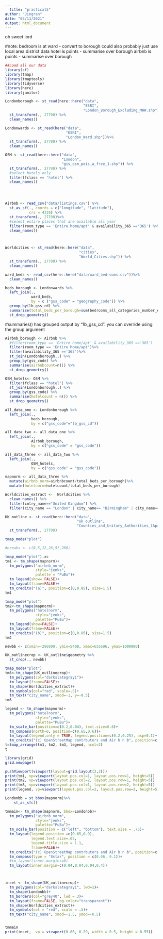 ```yaml
---
  title: "practical5"
author: "Jingran"
date: "03/11/2021"
output: html_document
---
```

  oh sweet lord
  
  #note:
  bedroom is at ward - convert to borough
could also probably just use local area district data
hotel is points - summarise over borough
airbnb is points - summarise over borough

```r
##Load all our data
library(sf)
library(tmap)
library(tmaptools)
library(tidyverse)
library(here)
library(janitor)
```

```r

Londonborough <- st_read(here::here("data",
                                    "ESRI", 
                                    "London_Borough_Excluding_MHW.shp"))%>%
  st_transform(., 27700) %>% 
  clean_names()

Londonwards <- st_read(here("data",
                            "ESRI",
                            "London_Ward.shp"))%>%  
  st_transform(., 27700) %>% 
  clean_names()
```

```r
OSM <- st_read(here::here("data",
                          "London", 
                          "gis_osm_pois_a_free_1.shp")) %>%
  st_transform(., 27700) %>%
  #select hotels only
  filter(fclass == 'hotel') %>% 
  clean_names()




Airbnb <- read_csv("data/listings.csv") %>%
  st_as_sf(., coords = c("longitude", "latitude"), 
           crs = 4326) %>%
  st_transform(., 27700)%>%
  #select entire places that are available all year
  filter(room_type == 'Entire home/apt' & availability_365 =='365') %>% 
  clean_names()



Worldcities <- st_read(here::here("data",
                                  "cities", 
                                  "World_Cities.shp")) %>%
  st_transform(., 27700) %>% 
  clean_names()

ward_beds <- read_csv(here::here("data/ward_bedrooms.csv"))%>%
  clean_names()
```

```r
beds_borough <- Londonwards %>% 
  left_join(.,
            ward_beds,
            by = c ("gss_code" = "geography_code")) %>% 
  group_by(lb_gss_cd) %>% 
  summarise(total_beds_per_borough=sum(bedrooms_all_categories_number_of_bedrooms_measures_value, na.rm=TRUE)) %>% 
  st_drop_geometry()

```

#summaries() has grouped output by "1b_gss_cd". you can override using the group argument
```r
Airbnb_borough <- Airbnb %>%
  #filter(room_type == 'Entire home/apt' & availability_365 =='365')
  filter(room_type == 'Entire home/apt')%>%
  filter(availability_365 =='365')%>%
  st_join(Londonborough,.) %>% 
  group_by(gss_code) %>% 
  summarise(airbnbcount=n()) %>% 
  st_drop_geometry()
```

```r
OSM_hotels<- OSM %>% 
  filter(fclass == "hotel") %>% 
  st_join(Londonborough,.) %>% 
  group_by(gss_code) %>% 
  summarise(hotelcount = n()) %>% 
  st_drop_geometry()
```

```r
all_data_one <- Londonborough %>% 
  left_join(.,
            beds_borough,
            by = c("gss_code"="lb_gss_cd"))

all_data_two <- all_data_one %>%
  left_join(.,
            Airbnb_borough,
            by = c("gss_code" = "gss_code"))

all_data_three <- all_data_two %>%
  left_join(.,
            OSM_hotels,
            by = c("gss_code" = "gss_code"))

mapnorm <- all_data_three %>%
  mutate(airbnb_norm=airbnbcount/total_beds_per_borough)%>%
  mutate(hotelnorm=hotelcount/total_beds_per_borough)

```

```r
Worldcities_extract <-  Worldcities %>% 
  clean_names() %>% 
  filter(cntry_name=="United Kingdom") %>% 
  filter(city_name == "London" | city_name== "Birmingham" | city_name=="Edinburgh")

UK_outline <- st_read(here::here("data", 
                                 "uk outline", 
                                 "Counties_and_Unitary_Authorities_(April_2019)_Boundaries_UK_BFE.shp")) %>%
  st_transform(., 27700)
```

```r
tmap_mode("plot")

#breaks <- c(0,5,12,26,57,286)

tmap_mode("plot").xc
tm1 <- tm_shape(mapnorm)+
  tm_polygons("airbnb_norm",
              style="jenks",
              palette = "PuBu")+
  tm_legend(show= FALSE)+
  tm_layout(frame=FALSE)+
  tm_credits("(a)", position=c(0,0.85), size=1.5)
tm1
```


```r
tmap_mode("plot")
tm2<-tm_shape(mapnorm)+
  tm_polygons("hotelnorm",
              style="jenks",
              palette="PuBu")+
  tm_legend(show=FALSE)+
  tm_layout(frame=FALSE)+
  tm_credits("(b)", position=c(0,0.85), size=1.5)
tm2
```


```r
newbb <- c(xmin=-296000, ymin=5408, xmax=655696, ymax=1000000) 

UK_outlinecrop <- UK_outline$geometry %>%
  st_crop(., newbb)

tmap_mode("plot")
tm3<-tm_shape(UK_outlinecrop)+
  tm_polygons(col="darkslategray1")+
  tm_layout(frame=FALSE)+
  tm_shape(Worldcities_extract)+
  tm_symbols(col="red", scale=.5)+
  tm_text("city_name", xmod=-1, y=-0.5)
tm3
```


```r
legend <- tm_shape(mapnorm)+
  tm_polygons("hotelnorm",
              style="jenks",
              palette="PuBu")+
  tm_scale_bar(position=c(0.2,0.04), text.size=0.6)+
  tm_compass(north=0, position=c(0.65,0.6))+
  tm_layout(legend.only = TRUE, legend.position=c(0.2,0.25), asp=0.1)+
  tm_credits("(c) OpenStreetMap contrbutors and Air b n b", position=c(0.0,0.0))
t=tmap_arrange(tm1, tm2, tm3, legend, ncol=2)
t
```
```r
library(grid)
grid.newpage()

pushViewport(viewport(layout=grid.layout(2,2)))
print(tm1, vp=viewport(layout.pos.col=1, layout.pos.row=1, height=5))
print(tm2, vp=viewport(layout.pos.col=2, layout.pos.row=1, height=5))
print(tm3, vp=viewport(layout.pos.col=1, layout.pos.row=2, height=5))
print(legend, vp=viewport(layout.pos.col=2, layout.pos.row=2, height=5))
```

```r
Londonbb = st_bbox(mapnorm)%>%
    st_as_sfc()

tmmain<- tm_shape(mapnorm, bbox=Londonbb)+
  tm_polygons("airbnb_norm", 
              style="jenks", 
              palette="PuBu")+
  tm_scale_bar(position = c("left", "bottom"), text.size = .75)+
  tm_layout(legend.position =c(0.65,0.9), 
            legend.text.size=.65, 
            legend.title.size = 1.1,
            frame=FALSE)+
  tm_credits("(c) OpenStreetMap contrbutors and Air b n b", position=c(0.0,0.0))+
  tm_compass(type = "8star", position = c(0.06, 0.1))+
  #tm_layout(inner.margins=0)
  tm_layout(inner.margin=c(0.04,0.04,0.04,0.4))



inset <- tm_shape(UK_outlinecrop)+
  tm_polygons(col="darkslategray1", lwd=1)+
  tm_shape(Londonbb)+
  tm_borders(col="grey40", lwd = 3)+
  tm_layout(frame=FALSE, bg.color="transparent")+
  tm_shape(Worldcities_extract)+
  tm_symbols(col = "red", scale = .5)+
  tm_text("city_name", xmod=-1.5, ymod=-0.5)


tmmain
print(inset,  vp = viewport(0.86, 0.29, width = 0.5, height = 0.55))


```












